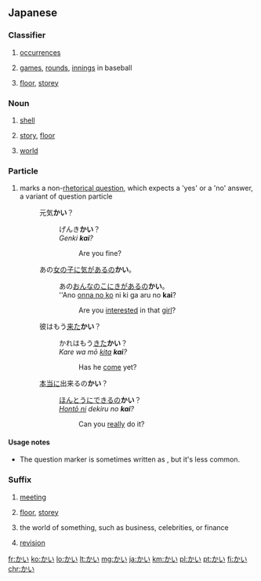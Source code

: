 ==Japanese==

===Classifier===
{{ja-pos||classifier}}

# {{ja-def|回}} [[occurrences]]
# {{ja-def|回}} [[games]], [[rounds]], [[innings]] in baseball
# {{ja-def|階}} [[floor]], [[storey]]

===Noun===
{{ja-noun|h|rom=kai}}

# {{ja-def|貝}} [[shell]]
# {{ja-def|階}} [[story]], [[floor]]
# {{ja-def|界}} [[world]]

===Particle===
{{ja-pos||particle}}

# {{ja-def|かい}} {{context|familiar|lang=ja}} marks a non-[[rhetorical question]], which expects a 'yes' or a 'no' answer, a variant of question particle {{term|か||ka}}
#: 元気'''かい'''？
#:: げんき'''かい'''？
#:: ''Genki '''kai'''?''
#::: Are you fine?
#: あの[[女の子]]に[[気がある]]の'''かい'''。
#:: あの[[おんなのこ]]にきがあるの'''かい'''。
#:: ''Ano [[onna no ko]] ni ki ga aru no '''kai'''?
#::: Are you [[interest]]ed in that [[girl]]?
#: 彼はもう[[来る|来た]]'''かい'''？
#:: かれはもう[[くる|きた]]'''かい'''？
#:: ''Kare wa mō [[kuru|kita]] '''kai'''?''
#::: Has he [[come]] yet?
#: [[本当]]に出来るの'''かい'''？
#:: [[ほんとう]]にできるの'''かい'''？
#:: ''[[hontō|Hontō ni]] dekiru no '''kai'''?''
#::: Can you [[really]] do it?

====Usage notes====
* The question marker {{term|かい||kai|lang=ja}} is sometimes written as {{term|かえ||kae|lang=ja}}, but it's less common.

===Suffix===
{{ja-pos||suffix}}

# {{ja-def|会}} [[meeting]]
# {{ja-def|階}} [[floor]], [[storey]]
# {{ja-def|界}} the world of something, such as business, celebrities, or finance
# {{ja-def|改}} [[revision]]

[[fr:かい]]
[[ko:かい]]
[[lo:かい]]
[[lt:かい]]
[[mg:かい]]
[[ja:かい]]
[[km:かい]]
[[pl:かい]]
[[pt:かい]]
[[fi:かい]]
[[chr:かい]]